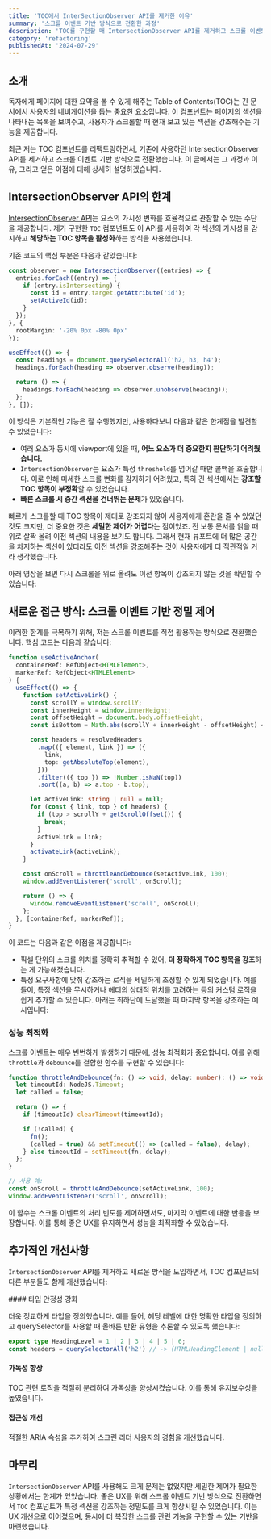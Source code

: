 ```yaml
---
title: 'TOC에서 InterSectionObserver API를 제거한 이유'
summary: '스크롤 이벤트 기반 방식으로 전환한 과정'
description: 'TOC를 구현할 때 IntersectionObserver API를 제거하고 스크롤 이벤트 기반 방식으로 전환한 과정과 그 이유를 상세히 설명합니다.'
category: 'refactoring'
publishedAt: '2024-07-29'
---
```


## 소개

독자에게 페이지에 대한 요약을 볼 수 있게 해주는 Table of Contents(TOC)는 긴 문서에서 사용자의 네비게이션을 돕는 중요한 요소입니다.
이 컴포넌트는 페이지의 섹션을 나타내는 목록을 보여주고, 사용자가 스크롤할 때 현재 보고 있는 섹션을 강조해주는 기능을 제공합니다.

최근 저는 TOC 컴포넌트를 리팩토링하면서, 기존에 사용하던 IntersectionObserver API를 제거하고 스크롤 이벤트 기반 방식으로 전환했습니다.
이 글에서는 그 과정과 이유, 그리고 얻은 이점에 대해 상세히 설명하겠습니다.

## IntersectionObserver API의 한계

[IntersectionObserver API](https://developer.mozilla.org/en-US/docs/Web/API/Intersection_Observer_API)는 요소의 가시성 변화를 효율적으로 관찰할 수 있는 수단을 제공합니다.
제가 구현한 `TOC` 컴포넌트도 이 API를 사용하여 각 섹션의 가시성을 감지하고 **해당하는 TOC 항목을 활성화**하는 방식을 사용했습니다.

기존 코드의 핵심 부분은 다음과 같았습니다:

```ts
const observer = new IntersectionObserver((entries) => {
  entries.forEach((entry) => {
    if (entry.isIntersecting) {
      const id = entry.target.getAttribute('id');
      setActiveId(id);
    }
  });
}, {
  rootMargin: '-20% 0px -80% 0px'
});

useEffect(() => {
  const headings = document.querySelectorAll('h2, h3, h4');
  headings.forEach(heading => observer.observe(heading));

  return () => {
    headings.forEach(heading => observer.unobserve(heading));
  };
}, []);
```

이 방식은 기본적인 기능은 잘 수행했지만, 사용하다보니 다음과 같은 한계점을 발견할 수 있었습니다:

- 여러 요소가 동시에 viewport에 있을 때, **어느 요소가 더 중요한지 판단하기 어려웠습니다.**
- `IntersectionObserver`는 요소가 특정 `threshold`를 넘어갈 때만 콜백을 호출합니다. 이로 인해 미세한 스크롤 변화를 감지하기 어려웠고, 특히 긴 섹션에서는 **강조할 TOC 항목이 부정확**할 수 있었습니다.
- **빠른 스크롤 시 중간 섹션을 건너뛰는 문제**가 있었습니다.

빠르게 스크롤할 때 TOC 항목이 제대로 강조되지 않아 사용자에게 혼란을 줄 수 있었던 것도 크지만, 더 중요한 것은 **세밀한 제어가 어렵다**는 점이었죠.
전 보통 문서를 읽을 때 위로 살짝 올려 이전 섹션의 내용을 보기도 합니다. 그래서 현재 뷰포트에 더 많은 공간을 차지하는 섹션이 있더라도 이전 섹션을 강조해주는 것이 사용자에게 더 직관적일 거라 생각했습니다.

아래 영상을 보면 다시 스크롤을 위로 올려도 이전 항목이 강조되지 않는 것을 확인할 수 있습니다:
<AutoplayVideo src='/videos/content/refactoring/precise-scroll-sync-toc-refactoring/before-active-anchor.mp4' />

## 새로운 접근 방식: 스크롤 이벤트 기반 정밀 제어

이러한 한계를 극복하기 위해, 저는 스크롤 이벤트를 직접 활용하는 방식으로 전환했습니다. 핵심 코드는 다음과 같습니다:

```ts
function useActiveAnchor(
  containerRef: RefObject<HTMLElement>,
  markerRef: RefObject<HTMLElement>
) {
  useEffect(() => {
    function setActiveLink() {
      const scrollY = window.scrollY;
      const innerHeight = window.innerHeight;
      const offsetHeight = document.body.offsetHeight;
      const isBottom = Math.abs(scrollY + innerHeight - offsetHeight) < 1;

      const headers = resolvedHeaders
        .map(({ element, link }) => ({
          link,
          top: getAbsoluteTop(element),
        }))
        .filter(({ top }) => !Number.isNaN(top))
        .sort((a, b) => a.top - b.top);

      let activeLink: string | null = null;
      for (const { link, top } of headers) {
        if (top > scrollY + getScrollOffset()) {
          break;
        }
        activeLink = link;
      }
      activateLink(activeLink);
    }

    const onScroll = throttleAndDebounce(setActiveLink, 100);
    window.addEventListener('scroll', onScroll);

    return () => {
      window.removeEventListener('scroll', onScroll);
    };
  }, [containerRef, markerRef]);
}
```

이 코드는 다음과 같은 이점을 제공합니다:

- 픽셀 단위의 스크롤 위치를 정확히 추적할 수 있어, **더 정확하게 TOC 항목을 강조**하는 게 가능해졌습니다.
  <AutoplayVideo src='/videos/content/refactoring/precise-scroll-sync-toc-refactoring/refactoring-active-anchor.mp4' />
- 특정 요구사항에 맞춰 강조하는 로직을 세밀하게 조정할 수 있게 되었습니다. 예를 들어, 특정 섹션을 무시하거나 헤더의 상대적 위치를 고려하는 등의 커스텀 로직을 쉽게 추가할 수 있습니다. 아래는 최하단에 도달했을 때 마지막 항목을 강조하는 예시입니다:
  <AutoplayVideo src='/videos/content/refactoring/precise-scroll-sync-toc-refactoring/refactoring-active-anchor-bottom.mp4' />

### 성능 최적화

스크롤 이벤트는 매우 빈번하게 발생하기 때문에, 성능 최적화가 중요합니다. 이를 위해 `throttle`과 `debounce`를 결합한 함수를 구현할 수 있습니다:

```ts
function throttleAndDebounce(fn: () => void, delay: number): () => void {
  let timeoutId: NodeJS.Timeout;
  let called = false;

  return () => {
    if (timeoutId) clearTimeout(timeoutId);

    if (!called) {
      fn();
      (called = true) && setTimeout(() => (called = false), delay);
    } else timeoutId = setTimeout(fn, delay);
  };
}

// 사용 예:
const onScroll = throttleAndDebounce(setActiveLink, 100);
window.addEventListener('scroll', onScroll);
```

이 함수는 스크롤 이벤트의 처리 빈도를 제어하면서도, 마지막 이벤트에 대한 반응을 보장합니다.
이를 통해 좋은 UX를 유지하면서 성능을 최적화할 수 있었습니다.

## 추가적인 개선사항

`IntersectionObserver` API를 제거하고 새로운 방식을 도입하면서, TOC 컴포넌트의 다른 부분들도 함께 개선했습니다:

<Steps>
#### 타입 안정성 강화

더욱 정교하게 타입을 정의했습니다. 예를 들어, 헤딩 레벨에 대한 명확한 타입을 정의하고 querySelector를 사용할 때 올바른 반환 유형을 추론할 수 있도록 했습니다:
```ts
export type HeadingLevel = 1 | 2 | 3 | 4 | 5 | 6;
const headers = querySelectorAll('h2') // -> (HTMLHeadingElement | null)[]
```

#### 가독성 향상

TOC 관련 로직을 적절히 분리하여 가독성을 향상시켰습니다. 이를 통해 유지보수성을 높였습니다.

#### 접근성 개선

적절한 ARIA 속성을 추가하여 스크린 리더 사용자의 경험을 개선했습니다.
</Steps>

## 마무리

`IntersectionObserver` API를 사용해도 크게 문제는 없었지만 세밀한 제어가 필요한 상황에서는 한계가 있었습니다.
좋은 UX를 위해 스크롤 이벤트 기반 방식으로 전환하면서 `TOC` 컴포넌트가 특정 섹션을 강조하는 정밀도를 크게 향상시킬 수 있었습니다.
이는 UX 개선으로 이어졌으며, 동시에 더 복잡한 스크롤 관련 기능을 구현할 수 있는 기반을 마련했습니다.
